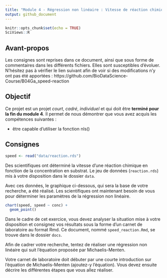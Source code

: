 ```yaml
---
title: "Module 4 - Régression non linéaire : Vitesse de réaction chimique"
output: github_document
---
```


<!--- do not edit readme.md ---->

```r
knitr::opts_chunk$set(echo = TRUE)
SciViews::R
```

## Avant-propos

Les consignes sont reprises dans ce document, ainsi que sous forme de commentaires dans les différents fichiers. Elles sont susceptibles d'évoluer. N'hésitez pas à vérifier le lien suivant afin de voir si des modifications n'y ont pas été apportées : https://github.com/BioDataScience-Course/B04Ga_speed-reaction

## Objectif

Ce projet est un projet *court*, *cadré*, *individuel* et qui doit être **terminé pour la fin du module 4**. Il permet de nous démontrer que vous avez acquis les compétences suivantes :

- être capable d'utiliser la fonction nls()

## Consignes

```r
speed <- read("data/reaction.rds")
```

Des scientifiques ont déterminé la vitesse d'une réaction chimique en fonction de la concentration en substrat. Le jeu de données (`reaction.rds`) mis à votre disposition dans le dossier `data`.

Avec ces données, le graphique ci-dessous, qui sera la base de votre recherche, a été réalisé. Les scientifiques ont maintenant besoin de vous pour déterminer les paramètres de la régression non linéaire.

```r
chart(speed, speed ~ conc) +
  geom_point()
```

Dans le cadre de cet exercice, vous devez analyser la situation mise à votre disposition et consignez vos résultats sous la forme d'un carnet de laboratoire au format Rmd. Ce document, nommé `speed_reaction.Rmd`, se trouve dans le dossier `docs`.

Afin de cadrer votre recherche, tentez de réaliser une régression non linéaire qui suit l'équation proposée par Michaelis-Menten.

Votre carnet de laboratoire doit débuter par une courte introduction sur l'équation de Michaelis-Menten (ajoutez-y l'équation). Vous devez ensuite décrire les différentes étapes que vous allez réaliser.





